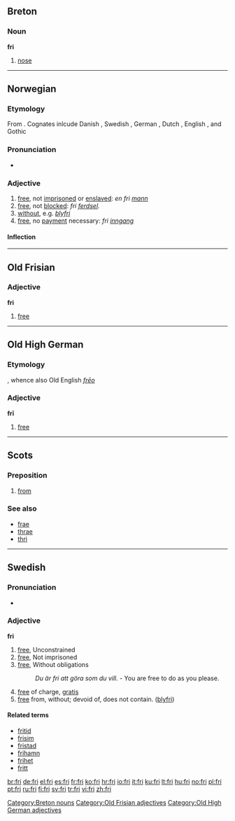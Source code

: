 ==Breton==

===Noun===
'''fri''' {{m}}

# [[nose]]

[[Category:Breton nouns]]

----

==Norwegian==
{{rfc|Norwegian entry should have an independent adverb section}}
===Etymology===
From {{etyl|gml|no}} {{term|vrī|lang=gml}}. Cognates inlcude Danish {{term|fri|lang=da}}, Swedish {{term|fri|lang=sv}}, German {{term|frei|lang=de}}, Dutch {{term|vrei|lang=nl}}, English {{term|free|lang=en}}, and Gothic {{term|𐍆𐍂𐌴𐌹𐍃|tr=freis|lang=got}}

===Pronunciation===
* {{IPA|/fɾiː/|lang=no}}

===Adjective===
{{infl|no|adjective}}

# [[free]], not [[imprisoned]] or [[enslaved]]: ''en fri [[mann]]''
# [[free]], not [[blocked]]: ''fri [[ferdsel]].''
# [[without]], e.g. ''[[bly]]fri''
# [[free]], no [[payment]] necessary: ''fri [[inngang]]''

====Inflection====
{{no-adj-infl|nb-class=7|nn-class=7}}

----

==Old Frisian==

===Adjective===
'''fri'''

# [[free]]

[[Category:Old Frisian adjectives]]

----

==Old High German==

===Etymology===
{{proto|Germanic|frijaz|lang=goh}}, whence also Old English ''[[freo|frēo]]''

===Adjective===
'''frī'''

# [[free]]

[[Category:Old High German adjectives]]
----

==Scots==

===Preposition===
{{sco-prep}}

# {{South Scots|lang=sco}} [[from]]

===See also===
* [[frae]]
* [[thrae]]
* [[thri]]

----

==Swedish==

===Pronunciation===
* {{audio|Sv-fri.ogg|audio}}

===Adjective===
{{sv-adj-reg|n=fritt}}
'''fri'''

# [[free]], Unconstrained
# [[free]], Not imprisoned
# [[free]], Without obligations
#: ''Du är fri att göra som du vill.'' - You are free to do as you please.
# [[free]] of charge, [[gratis]]
# [[free]] from, without; devoid of, does not contain. ([[blyfri]])

====Related terms====
* [[fritid]]
* [[frisim]]
* [[fristad]]
* [[frihamn]]
* [[frihet]]
* [[fritt#Adverb|fritt]]

<!-- 2 parts of speech in one heading --><!--- which language does this refer to? --->

[[br:fri]]
[[de:fri]]
[[el:fri]]
[[es:fri]]
[[fr:fri]]
[[ko:fri]]
[[hr:fri]]
[[io:fri]]
[[it:fri]]
[[ku:fri]]
[[lt:fri]]
[[hu:fri]]
[[no:fri]]
[[pl:fri]]
[[pt:fri]]
[[ru:fri]]
[[fi:fri]]
[[sv:fri]]
[[tr:fri]]
[[vi:fri]]
[[zh:fri]]